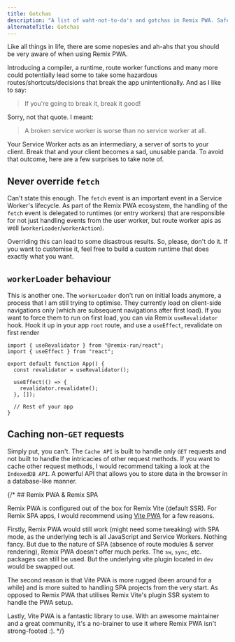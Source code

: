 ```yaml
---
title: Gotchas
description: "A list of waht-not-to-do's and gotchas in Remix PWA. Safety first 😜!"
alternateTitle: Gotchas
---
```


Like all things in life, there are some nopesies and ah-ahs that you should be very aware of when using Remix PWA.

Introducing a compiler, a runtime, route worker functions and many more could potentially lead some to take some hazardous routes/shortcuts/decisions that break the app unintentionally. And as I like to say:

> If you're going to break it, break it good!

Sorry, not that quote. I meant:

> A broken service worker is worse than no service worker at all.

Your Service Worker acts as an intermediary, a server of sorts to your client. Break that and your client becomes a sad, unusable panda. To avoid that outcome, here are a few surprises to take note of.

## Never override `fetch`

Can't state this enough. The `fetch` event is an important event in a Service Worker's lifecycle. As part of the Remix PWA ecosystem, the handling of the `fetch` event is delegated to runtimes (or entry workers) that are responsible for not just handling events from the user worker, but route worker apis as well (`workerLoader`/`workerAction`).

Overriding this can lead to some disastrous results. So, please, don't do it. If you want to customise it, feel free to build a custom runtime that does exactly what you want.

## `workerLoader` behaviour

This is another one. The `workerLoader` don't run on initial loads anymore, a process that I am still trying to optimise. They currently load on client-side navigations only (which are subsequent navigations after first load). If you want to force them to run on first load, you can via Remix `useRevalidator` hook. Hook it up in your app `root` route, and use a `useEffect`, revalidate on first render

```tsx {{filename:'app.tsx'}}
import { useRevalidator } from "@remix-run/react";
import { useEffect } from "react";

export default function App() {
  const revalidator = useRevalidator();

  useEffect(() => {
    revalidator.revalidate();
  }, []);

  // Rest of your app
}
```

## Caching non-`GET` requests

Simply put, you can't. The `Cache API` is built to handle only `GET` requests and not built to handle the intricacies of other request methods. If you want to cache other request methods, I would recommend taking a look at the `IndexedDB API`. A powerful API that allows you to store data in the browser in a database-like manner.

{/* ## Remix PWA & Remix SPA

Remix PWA is configured out of the box for Remix Vite (default SSR). For Remix SPA apps, I would recommend using [Vite PWA](https://vite-pwa-org.netlify.app/frameworks/remix.html) for a few reasons.

Firstly, Remix PWA would still work (might need some tweaking) with SPA mode, as the underlying tech is all JavaScript and Service Workers. Nothing fancy. But due to the nature of SPA (absence of route modules & server rendering), Remix PWA doesn't offer much perks. The `sw`, `sync`, etc. packages can still be used. But the underlying vite plugin located in `dev` would be swapped out.

The second reason is that Vite PWA is more rugged (been around for a while) and is more suited to handling SPA projects from the very start. As opposed to Remix PWA that utilises Remix Vite's plugin SSR system to handle the PWA setup.

Lastly, Vite PWA is a fantastic library to use. With an awesome maintainer and a great community, it's a no-brainer to use it where Remix PWA isn't strong-footed :). */}
